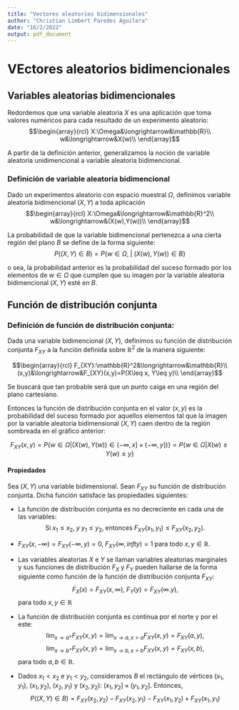 ```yaml
---
title: "Vectores aleatorios bidimensionales"
author: "Christian Limbert Paredes Aguilera"
date: "16/2/2022"
output: pdf_document
---
```

# VEctores aleatorios bidimencionales 

## Variables aleatorias bidimencionales
Redordemos que una variable aleatoria $X$ es una aplicación que toma valores numéricos para cada resultado de un experimento aleatorio:
$$\begin{array}{rcl}
  X:\Omega&\longrightarrow&\mathbb{R}\\
  w&\longrightarrow&X(w)\\
\end{array}$$

A partir de la definición anterior, generalizamos la noción de variable aleatoria unidimencional a variable aleatoria bidimencional.

### Definición de variable aleatoria bidimencional
Dado un experimentos aleatorio con espacio muestral $\Omega$, definimos variable aleatoria bidimencional $(X,Y)$ a toda aplicación 
$$\begin{array}{rcl}
  X:\Omega&\longrightarrow&\mathbb{R}^2\\
  w&\longrightarrow&(X(w),Y(w))\\
\end{array}$$

La probabilidad de que la variable bidimencional pertenezca a una cierta región del plano $B$ se define de la forma siguiente:
$$P((X,Y)\in B)=P\lbrace w\in \Omega,\; | \; (X(w),Y(w))\in B\rbrace$$

o sea, la probabilidad anterior es la probabilidad del suceso formado por los elementos de $w\in \Omega$ que cumplen que su imagen por la variable aleatoria bidimencional $(X,Y)$ esté en $B$.

## Función de distribución conjunta

### Definición de función de distribución conjunta: 
Dada una variable bidimencional $(X,Y)$, definimos su función de distribución conjunta $F_{XY}$ a la función definida sobre $\mathbb{R}^2$ de la manera siguiente:

$$\begin{array}{rcl}
  F_{XY}:\mathbb{R}^2&\longrightarrow&\mathbb{R}\\
  (x,y)&\longrightarrow&F_{XY}(x,y)=P(X\leq x, Y\leq y)\\
\end{array}$$

 Se buscará que tan probable será que un punto caiga en una región del plano cartesiano.
 
Entonces la función de distribución conjunta en el valor $(x,y)$ es la probabilidad del suceso formado por aquellos elementos tal que la imagen por la variable aleatoria bidimensional $(X,Y)$ caen dentro de la región sombreada en el gráfico anterior:

$$F_{XY}(x,y)=P\lbrace w\in \Omega | (X(w),Y(w)) \in (-\infty,x]\times (-\infty,y]) \rbrace = P\lbrace w \in \Omega | X(w)\leq Y(w)\leq y\rbrace$$

#### Propiedades
Sea $(X,Y)$ una variable bidimensional. Sean $F_{XY}$ su función de distribución conjunta. Dicha función satisface las propiedades siguientes:

- La función de distribución conjunta es no decreciente en cada una de las variables:
$$\mbox{Si}\;  x_1\leq x_2,\; y\; y_1\leq y_2,\; \mbox{entonces}\; F_{XY}(x_1,y_1)\leq F_{XY}(x_2,y_2).$$

- $F_{XY}(x,-\infty)=F_{XY}(-\infty,y)=0,\; F_{XY}(\infty,infty)=1$ para todo $x,y\in \mathbb{R}$.

- Las variables aleatorias $X$ e $Y$ se llaman variables aleatorias marginales y sus funciones de distribución $F_X$ y $F_Y$ pueden hallarse de la forma siguiente como función de la función de distribución conjunta $F_{XY}$:
$$F_X(x)=F_{XY}(x,\infty),\; F_Y(y)=F_{XY}(\infty.y),$$
para todo $x,y \in \mathbb{R}$

- La función de distribución conjunta es continua por el norte y por el este:
$$\lim_{x\to a^+}F_{XY}(x,y)=\lim_{x\to a, x>a}F_{XY}(x,y)=F_{XY}(a,y),$$
$$\lim_{x\to b^+}F_{XY}(x,y)=\lim_{x\to b, x>b} F_{XY}(x,y)=F_{XY}(x,b),$$
para todo $a,b \in \mathbb{R}$.

- Dados $x_1<x_2$ e $y_1<y_2$, consideramos $B$ el rectángulo de vértices $(x_1,y_1)$, $(x_1,y_2)$, $(x_2,y_1)$ y $(x_2,y_2)$: $(x_1,y_2]\times (y_1,y_2]$. Entonces,
$$P((X,Y)\in B)=F_{XY}(x_2,y_2)-F_{XY}(x_2,y_1)-F_{XY}(x_1,y_2)+F_{XY}(x_1,y_1)$$